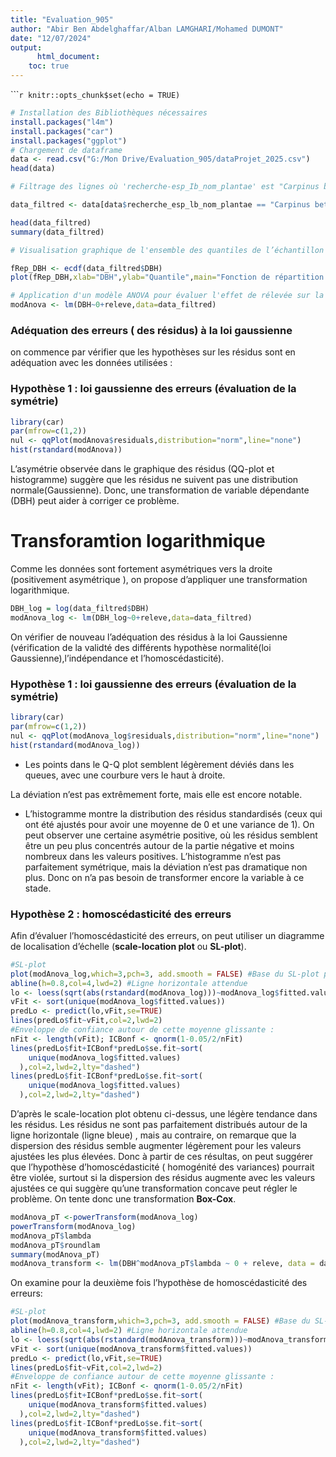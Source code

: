 ---
title: "Evaluation_905"
author: "Abir Ben Abdelghaffar/Alban LAMGHARI/Mohamed DUMONT"
date: "12/07/2024"
output: 
      html_document:
    toc: true
---

``````{r setup, include=FALSE}
knitr::opts_chunk$set(echo = TRUE)
```


```{r}
# Installation des Bibliothèques nécessaires 
install.packages("l4m")
install.packages("car")
install.packages("ggplot")
# Chargement de dataframe 
data <- read.csv("G:/Mon Drive/Evaluation_905/dataProjet_2025.csv")
head(data)
```


```{r}

# Filtrage des lignes où 'recherche-esp_Ib_nom_plantae' est "Carpinus betulus L., 1753"

data_filtred <- data[data$recherche_esp_lb_nom_plantae == "Carpinus betulus L., 1753",]

head(data_filtred)
summary(data_filtred)

```


```{r}
# Visualisation graphique de l'ensemble des quantiles de l’échantillon 

fRep_DBH <- ecdf(data_filtred$DBH) 
plot(fRep_DBH,xlab="DBH",ylab="Quantile",main="Fonction de répartition de DBH")
```
```{r}
# Application d'un modèle ANOVA pour évaluer l'effet de rélevée sur la variable d'étude diamètre des arbres de la classe Charme
modAnova <- lm(DBH~0+releve,data=data_filtred)
```

### Adéquation des erreurs ( des résidus) à la loi gaussienne
on commence par vérifier que les hypothèses sur les résidus sont en adéquation avec les données utilisées : 

### Hypothèse 1 : loi gaussienne des erreurs (évaluation de la symétrie) 
```{r}
library(car)
par(mfrow=c(1,2))
nul <- qqPlot(modAnova$residuals,distribution="norm",line="none")
hist(rstandard(modAnova))

```

L'asymétrie observée dans le graphique des résidus (QQ-plot et histogramme) suggère que les résidus ne suivent pas une distribution normale(Gaussienne). Donc, une transformation de variable dépendante (DBH) peut aider à corriger ce problème.

# Transforamtion logarithmique
 Comme les données sont fortement asymétriques vers la droite (positivement asymétrique ), on propose d'appliquer une transformation logarithmique.
 
```{r}
DBH_log = log(data_filtred$DBH)
modAnova_log <- lm(DBH_log~0+releve,data=data_filtred)
```

On vérifier de nouveau l'adéquation des résidus à la loi Gaussienne (vérification de la validté des différents hypothèse normalité(loi Gaussienne),l'indépendance et l'homoscédasticité).

### Hypothèse 1 : loi gaussienne des erreurs (évaluation de la symétrie)

```{r,fig.height=4,fig.width=8}
library(car)
par(mfrow=c(1,2))
nul <- qqPlot(modAnova_log$residuals,distribution="norm",line="none")
hist(rstandard(modAnova_log))
```

* Les points dans le Q-Q plot semblent légèrement déviés dans les queues, avec une courbure vers le haut à droite.

La déviation n'est pas extrêmement forte, mais elle est encore notable.


* L'histogramme montre la distribution des résidus standardisés (ceux qui ont été ajustés pour avoir une moyenne de 0 et une variance de 1).
On peut observer une certaine asymétrie positive, où les résidus semblent être un peu plus concentrés autour de la partie négative et moins nombreux dans les valeurs positives.
L'histogramme n'est pas parfaitement symétrique, mais la déviation n'est pas dramatique non plus. Donc on n'a pas besoin de transformer encore la variable à ce stade.

### Hypothèse 2 : homoscédasticité des erreurs
Afin d'évaluer l'homoscédasticité des erreurs, on peut utiliser un 
diagramme de localisation d'échelle (**scale-location plot** ou **SL-plot**).

```{r,fig.height=5,fig.width=5}
#SL-plot
plot(modAnova_log,which=3,pch=3, add.smooth = FALSE) #Base du SL-plot pré-programmée dans R
abline(h=0.8,col=4,lwd=2) #Ligne horizontale attendue
lo <- loess(sqrt(abs(rstandard(modAnova_log)))~modAnova_log$fitted.values) #Moyenne glissante des points
vFit <- sort(unique(modAnova_log$fitted.values))
predLo <- predict(lo,vFit,se=TRUE)
lines(predLo$fit~vFit,col=2,lwd=2)
#Enveloppe de confiance autour de cette moyenne glissante :
nFit <- length(vFit); ICBonf <- qnorm(1-0.05/2/nFit)
lines(predLo$fit+ICBonf*predLo$se.fit~sort(
    unique(modAnova_log$fitted.values)
  ),col=2,lwd=2,lty="dashed")
lines(predLo$fit-ICBonf*predLo$se.fit~sort(
    unique(modAnova_log$fitted.values)
  ),col=2,lwd=2,lty="dashed")
```

D'après le scale-location plot obtenu ci-dessus, une légère tendance dans les résidus. Les résidus ne sont pas parfaitement distribués autour de la ligne horizontale (ligne bleue) , mais au contraire, on remarque que la dispersion des résidus semble augmenter légèrement pour les valeurs ajustées les plus élevées.
Donc à partir de ces résultas,  on peut suggérer que l'hypothèse d'homoscédasticité ( homogénité des variances) pourrait être violée, surtout si la dispersion des résidus augmente avec les valeurs ajustées
ce qui suggère qu'une transformation concave peut régler le problème. On tente donc une transformation **Box-Cox**.

```{r}
modAnova_pT <-powerTransform(modAnova_log)
powerTransform(modAnova_log)
modAnova_pT$lambda
modAnova_pT$roundlam
summary(modAnova_pT)
modAnova_transform <- lm(DBH^modAnova_pT$lambda ~ 0 + releve, data = data_filtred)
```

On examine pour la deuxième fois l'hypothèse de homoscédasticité des erreurs: 

```{r,fig.height=5,fig.width=5}
#SL-plot
plot(modAnova_transform,which=3,pch=3, add.smooth = FALSE) #Base du SL-plot pré-programmée dans R
abline(h=0.8,col=4,lwd=2) #Ligne horizontale attendue
lo <- loess(sqrt(abs(rstandard(modAnova_transform)))~modAnova_transform$fitted.values) #Moyenne glissante des points
vFit <- sort(unique(modAnova_transform$fitted.values))
predLo <- predict(lo,vFit,se=TRUE)
lines(predLo$fit~vFit,col=2,lwd=2)
#Enveloppe de confiance autour de cette moyenne glissante :
nFit <- length(vFit); ICBonf <- qnorm(1-0.05/2/nFit)
lines(predLo$fit+ICBonf*predLo$se.fit~sort(
    unique(modAnova_transform$fitted.values)
  ),col=2,lwd=2,lty="dashed")
lines(predLo$fit-ICBonf*predLo$se.fit~sort(
    unique(modAnova_transform$fitted.values)
  ),col=2,lwd=2,lty="dashed")
```




